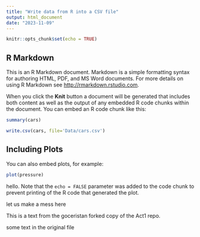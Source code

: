 ```yaml
---
title: "Write data from R into a CSV file"
output: html_document
date: "2023-11-09"
---
```


```r
knitr::opts_chunk$set(echo = TRUE)
```

## R Markdown

This is an R Markdown document. Markdown is a simple formatting syntax for authoring HTML, PDF, and MS Word documents. For more details on using R Markdown see <http://rmarkdown.rstudio.com>.

When you click the **Knit** button a document will be generated that includes both content as well as the output of any embedded R code chunks within the document. You can embed an R code chunk like this:

```r
summary(cars)

write.csv(cars, file='Data/cars.csv')
```

## Including Plots

You can also embed plots, for example:

```r
plot(pressure)
```


hello.
Note that the `echo = FALSE` parameter was added to the code chunk to prevent printing of the R code that generated the plot.

let us make a mess here

This is a text from the goceristan forked copy of the Act1 repo.

some text in the original file

